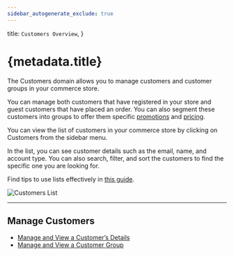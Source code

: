 ```yaml
---
sidebar_autogenerate_exclude: true
---
```


  title: `Customers Overview`,
}

# {metadata.title}

The Customers domain allows you to manage customers and customer groups in your commerce store.

You can manage both customers that have registered in your store and guest customers that have placed an order. You can also segment these customers into groups to offer them specific [promotions](../discounts/page.mdx) and [pricing](../pricing/page.mdx).

You can view the list of customers in your commerce store by clicking on Customers from the sidebar menu.

In the list, you can see customer details such as the email, name, and account type. You can also search, filter, and sort the customers to find the specific one you are looking for.

<Note title="Tip">

Find tips to use lists effectively in [this guide](../tips/lists/page.mdx).

</Note>

![Customers List](https://res.cloudinary.com/dza7lstvk/image/upload/v1739886647/User%20Guide/Screenshot_2025-02-18_at_3.50.29_PM_wq7m1k.png)

---

## Manage Customers

- [Manage and View a Customer’s Details](./manage/page.mdx)
- [Manage and View a Customer Group](./groups/page.mdx)
